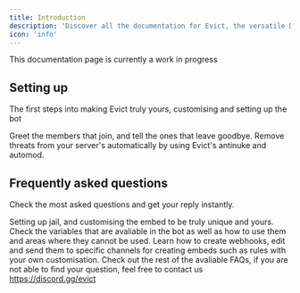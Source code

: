 ```yaml
---
title: Introduction
description: 'Discover all the documentation for Evict, the versatile Discord bot — learn how to set up Evict in your server and enhance your daily use with various commands and more.'
icon: 'info'
---
```




<Warning>This documentation page is currently a work in progress</Warning>

## Setting up

The first steps into making Evict truly yours, customising and setting up the bot

<CardGroup cols={2}>
  <Card
    title="Setting up welcome & leave"
    icon="door-open"
    href="/configuration/welcome-and-leave"
  >
    Greet the members that join, and tell the ones that leave goodbye.
  </Card>
  <Card
    title="Protect your server"
    icon="shield-check"
    href="/documentation/security"
  >
    Remove threats from your server's automatically by using Evict's antinuke and automod.
  </Card>
</CardGroup>

## Frequently asked questions

Check the most asked questions and get your reply instantly.

<CardGroup cols={2}>
  <Card
    title="How do I set up jail?"
    icon="handcuffs"
    href="/"
  >
    Setting up jail, and customising the embed to be truly unique and yours.
  </Card>
  <Card
    title="Variables"
    icon="code-compare"
    href="/configuration/variables"
  >
    Check the variables that are avaliable in the bot as well as how to use them and areas where they cannot be used.
  </Card>
  <Card
    title="Creating webhooks"
    icon="screwdriver-wrench"
    href="/"
  >
    Learn how to create webhooks, edit and send them to specific channels for creating embeds such as rules with your own customisation.
  </Card>
  <Card
    title="More FAQs"
    icon="question"
    href="/"
  >
    Check out the rest of the avaliable FAQs, if you are not able to find your question, feel free to contact us <a href="https://discord.gg/evict">https://discord.gg/evict</a>
  </Card>
</CardGroup>
